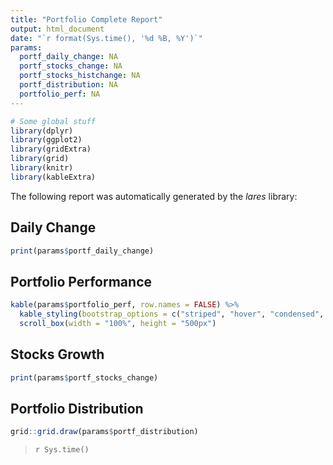 ```yaml
---
title: "Portfolio Complete Report"
output: html_document
date: "`r format(Sys.time(), '%d %B, %Y')`"
params:
  portf_daily_change: NA
  portf_stocks_change: NA
  portf_stocks_histchange: NA
  portf_distribution: NA
  portfolio_perf: NA
---
```

```r
# Some global stuff
library(dplyr)
library(ggplot2)
library(gridExtra)
library(grid)
library(knitr)
library(kableExtra)
```

The following report was automatically generated by the *lares* library:

## Daily Change
```r
print(params$portf_daily_change)
```

## Portfolio Performance
```r
kable(params$portfolio_perf, row.names = FALSE) %>%
  kable_styling(bootstrap_options = c("striped", "hover", "condensed", "responsive")) %>% 
  scroll_box(width = "100%", height = "500px")
```

## Stocks Growth
```r
print(params$portf_stocks_change)
```

## Portfolio Distribution
```r
grid::grid.draw(params$portf_distribution)
```

>`r Sys.time()`
